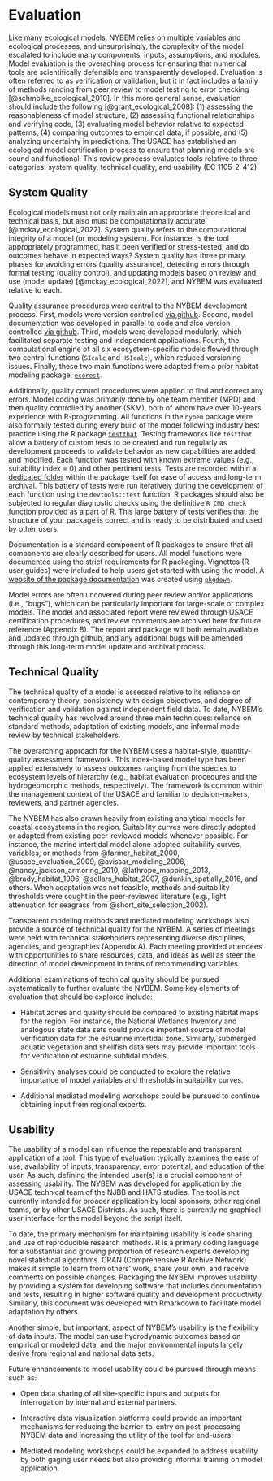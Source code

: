 # Evaluation

Like many ecological models, NYBEM relies on multiple variables and ecological processes, and unsurprisingly, the complexity of the model escalated to include many components, inputs, assumptions, and modules. Model evaluation is the overaching process for ensuring that numerical tools are scientifically defensible and transparently developed. Evaluation is often referred to as verification or validation, but it in fact includes a family of methods ranging from peer review to model testing to error checking [@schmolke_ecological_2010]. In this more general sense, evaluation should include the following [@grant_ecological_2008]: (1) assessing the reasonableness of model structure, (2) assessing functional relationships and verifying code, (3) evaluating model behavior relative to expected patterns, (4) comparing outcomes to empirical data, if possible, and (5) analyzing uncertainty in predictions. The USACE has established an ecological model certification process to ensure that planning models are sound and functional. This review process evaluates tools relative to three categories: system quality, technical quality, and usability (EC 1105-2-412).


## System Quality 

Ecological models must not only maintain an appropriate theoretical and technical basis, but also must be computationally accurate [@mckay_ecological_2022]. System quality refers to the computational integrity of a model (or modeling system). For instance, is the tool appropriately programmed, has it been verified or stress-tested, and do outcomes behave in expected ways? System quality has three primary phases for avoiding errors (quality assurance), detecting errors through formal testing (quality control), and updating models based on review and use (model update) [@mckay_ecological_2022], and NYBEM was evaluated relative to each.

Quality assurance procedures were central to the NYBEM development process. First, models were version controlled [via github](https://github.com/MVR-GIS/nybem). Second, model documentation was developed in parallel to code and also version controlled [via github](https://github.com/MVR-GIS/NYBEM-Report). Third, models were developed modularly, which facilitated separate testing and independent applications. Fourth, the computational engine of all six ecosystem-specific models flowed through two central functions (`SIcalc` and `HSIcalc`), which reduced versioning issues. Finally, these two main functions were adapted from a prior habitat modeling package, [`ecorest`](https://cran.r-project.org/web/packages/ecorest/index.html).

Additionally, quality control procedures were applied to find and correct any errors. Model coding was primarily done by one team member (MPD) and then quality controlled by another (SKM), both of whom have over 10-years experience with R-programming. All functions in the `nybem` package were also formally tested during every build of the model following industry best practice using the R package [`testthat`](https://testthat.r-lib.org/). Testing frameworks like `testthat` allow a battery of custom tests to be created and run regularly as development proceeds to validate behavior as new capabilities are added and modified. Each function was tested with known extreme values (e.g., suitability index = 0) and other pertinent tests. Tests are recorded within a [dedicated folder](https://github.com/MVR-GIS/nybem/tree/master/tests/testthat) within the package itself for ease of access and long-term archival. This battery of tests were run iteratively during the development of each function using the `devtools::test` function. R packages should also be subjected to regular diagnostic checks using the definitive `R CMD check` function provided as a part of R. This large battery of tests verifies that the structure of your package is correct and is ready to be distributed and used by other users.  

Documentation is a standard component of R packages to ensure that all components are clearly described for users. All model functions were documented using the strict requirements for R packaging. Vignettes (R user guides) were included to help users get started with using the model. A [website of the package documentation](https://mvr-gis.github.io/nybem/index.html) was created using [`pkgdown`](https://pkgdown.r-lib.org/).

Model errors are often uncovered during peer review and/or applications (i.e., “bugs”), which can be particularly important for large-scale or complex models. The model and associated report were reviewed through USACE certification procedures, and review comments are archived here for future reference (Appendix B). The report and package will both remain available and updated through github, and any additional bugs will be amended through this long-term model update and archival process.


## Technical Quality

The technical quality of a model is assessed relative to its reliance on contemporary theory, consistency with design objectives, and degree of verification and validation against independent field data. To date, NYBEM's technical quality has revolved around three main techniques: reliance on standard methods, adaptation of existing models, and informal model review by technical stakeholders.

The overarching approach for the NYBEM uses a habitat-style, quantity-quality assessment framework. This index-based model type has been applied extensively to assess outcomes ranging from the species to ecosystem levels of hierarchy (e.g., habitat evaluation procedures and the hydrogeomorphic methods, respectively). The framework is common within the management context of the USACE and familiar to decision-makers, reviewers, and partner agencies.  

The NYBEM has also drawn heavily from existing analytical models for coastal ecosystems in the region. Suitability curves were directly adopted or adapted from existing peer-reviewed models whenever possible. For instance, the marine intertidal model alone adopted suitability curves, variables, or methods from @farmer_habitat_2000, @usace_evaluation_2009, @avissar_modeling_2006, @nancy_jackson_armoring_2010, @lathrope_mapping_2013, @brady_habitat_1996,  @sellars_habitat_2007, @dunkin_spatially_2016, and others. When adaptation was not feasible, methods and suitability thresholds were sought in the peer-reviewed literature (e.g., light attenuation for seagrass from @short_site_selection_2002).

Transparent modeling methods and mediated modeling workshops also provide a source of technical quality for the NYBEM. A series of meetings were held with technical stakeholders representing diverse disciplines, agencies, and geographies (Appendix A). Each meeting provided attendees with opportunities to share resources, data, and ideas as well as steer the direction of model development in terms of recommending variables.

Additional examinations of technical quality should be pursued systematically to further evaluate the NYBEM. Some key elements of evaluation that should be explored include: 

- Habitat zones and quality should be compared to existing habitat maps for the region. For instance, the National Wetlands Inventory and analogous state data sets could provide important source of model verification data for the estuarine intertidal zone. Similarly, submerged aquatic vegetation and shellfish data sets may provide important tools for verification of estuarine subtidal models.

- Sensitivity analyses could be conducted to explore the relative importance of model variables and thresholds in suitability curves.

- Additional mediated modeling workshops could be pursued to continue obtaining input from regional experts. 


## Usability 

The usability of a model can influence the repeatable and transparent application of a tool. This type of evaluation typically examines the ease of use, availability of inputs, transparency, error potential, and education of the user. As such, defining the intended user(s) is a crucial component of assessing usability. The NYBEM was developed for application by the USACE technical team of the NJBB and HATS studies. The tool is not currently intended for broader application by local sponsors, other regional teams, or by other USACE Districts. As such, there is currently no graphical user interface for the model beyond the script itself. 

To date, the primary mechanism for maintaining usability is code sharing and use of reproducible research methods. R is a primary coding language for a substantial and growing proportion of research experts developing novel statistical algorithms. CRAN (Comprehensive R Archive Network) makes it simple to learn from others' work, share your own, and receive comments on possible changes. Packaging the NYBEM improves usability by providing a system for developing software that includes documentation and tests, resulting in higher software quality and development productivity. Similarly, this document was developed with Rmarkdown to facilitate model adaptation by others. 

Another simple, but important, aspect of NYBEM's usability is the flexibility of data inputs. The model can use hydrodynamic outcomes based on empirical or modeled data, and the major environmental inputs largely derive from regional and national data sets.

Future enhancements to model usability could be pursued through means such as: 

- Open data sharing of all site-specific inputs and outputs for interrogation by internal and external partners. 

- Interactive data visualization platforms could provide an important mechanisms for reducing the barrier-to-entry on post-processing NYBEM data and increasing the utility of the tool for end-users.

- Mediated modeling workshops could be expanded to address usability by both gaging user needs but also providing informal training on model application.